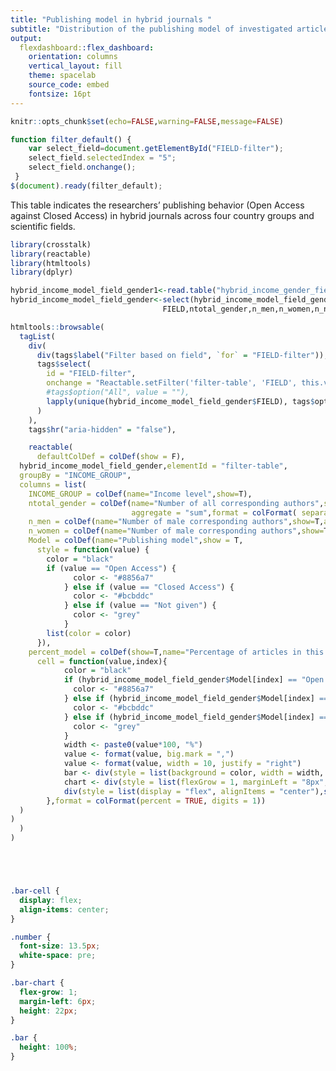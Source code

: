 ```yaml
---
title: "Publishing model in hybrid journals "
subtitle: "Distribution of the publishing model of investigated articles from hybrid journals by the income level of the corresponding authors' countries"
output:
  flexdashboard::flex_dashboard:
    orientation: columns
    vertical_layout: fill
    theme: spacelab
    source_code: embed
    fontsize: 16pt
---
```


```r
knitr::opts_chunk$set(echo=FALSE,warning=FALSE,message=FALSE)
```

```js
function filter_default() {
    var select_field=document.getElementById("FIELD-filter");
    select_field.selectedIndex = "5";
    select_field.onchange();
 }
$(document).ready(filter_default);
```

This table indicates the researchers' publishing behavior (Open Access against Closed Access) in hybrid journals across four country groups and scientific fields.

```r
library(crosstalk)
library(reactable)
library(htmltools)
library(dplyr)

hybrid_income_model_field_gender1<-read.table("hybrid_income_gender_field_model.csv",header=TRUE,sep=",",quote="\r",dec = ".")
hybrid_income_model_field_gender<-select(hybrid_income_model_field_gender1,INCOME_GROUP,
                                  FIELD,ntotal_gender,n_men,n_women,n_nogender,Model,n_total_models,percent_model)

htmltools::browsable(
  tagList(
    div(
      div(tags$label("Filter based on field", `for` = "FIELD-filter")),
      tags$select(
        id = "FIELD-filter",
        onchange = "Reactable.setFilter('filter-table', 'FIELD', this.value)",
        #tags$option("All", value = ""),
        lapply(unique(hybrid_income_model_field_gender$FIELD), tags$option)
      )
    ),
    tags$hr("aria-hidden" = "false"),

    reactable(
      defaultColDef = colDef(show = F),
  hybrid_income_model_field_gender,elementId = "filter-table",
  groupBy = "INCOME_GROUP",
  columns = list(
    INCOME_GROUP = colDef(name="Income level",show=T),
    ntotal_gender = colDef(name="Number of all corresponding authors",show=T,
                           aggregate = "sum",format = colFormat( separators = TRUE)),
    n_men = colDef(name="Number of male corresponding authors",show=T,aggregate = "sum",format = colFormat( separators = TRUE)),
    n_women = colDef(name="Number of male corresponding authors",show=T,aggregate = "sum",format = colFormat( separators = TRUE)),
    Model = colDef(name="Publishing model",show = T,
      style = function(value) {
        color = "black"
        if (value == "Open Access") {
              color <- "#8856a7"
            } else if (value == "Closed Access") {
              color <- "#bcbddc"
            } else if (value == "Not given") {
              color <- "grey"
            } 
        list(color = color)
      }),
    percent_model = colDef(show=T,name="Percentage of articles in this model",
      cell = function(value,index){
            color = "black"
            if (hybrid_income_model_field_gender$Model[index] == "Open Access") {
              color <- "#8856a7"
            } else if (hybrid_income_model_field_gender$Model[index] == "Closed Access") {
              color <- "#bcbddc"
            } else if (hybrid_income_model_field_gender$Model[index] == "Not given") {
              color <- "grey"
            } 
            width <- paste0(value*100, "%")
            value <- format(value, big.mark = ",")
            value <- format(value, width = 10, justify = "right")
            bar <- div(style = list(background = color, width = width, height = "16px"))
            chart <- div(style = list(flexGrow = 1, marginLeft = "8px", background = "#e1e1e1"), bar)
            div(style = list(display = "flex", alignItems = "center"),span(class = "number", width), chart)
        },format = colFormat(percent = TRUE, digits = 1))
  )
)
  )
)






```

```css
.bar-cell {
  display: flex;
  align-items: center;
}

.number {
  font-size: 13.5px;
  white-space: pre;
}

.bar-chart {
  flex-grow: 1;
  margin-left: 6px;
  height: 22px;
}

.bar {
  height: 100%;
}
```
